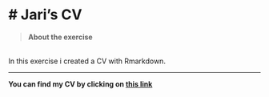 # Jari's CV{-}
================================================================================

>__About the exercise__

<br> 
In this exercise i created a CV with Rmarkdown.

***


__You can find my CV by clicking on [this link](./data/CV_jari.pdf)__